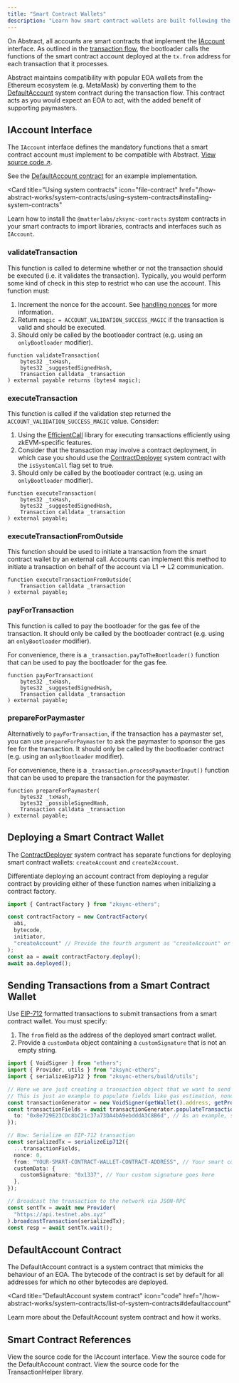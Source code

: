 ```yaml
---
title: "Smart Contract Wallets"
description: "Learn how smart contract wallets are built following the IAccount standard on Abstract."
---
```


On Abstract, all accounts are smart contracts that implement the
[IAccount](#iaccount-interface) interface. As outlined in the [transaction flow](/how-abstract-works/native-account-abstraction/transaction-flow),
the bootloader calls the functions of the smart contract account deployed at the `tx.from` address for
each transaction that it processes.

Abstract maintains compatibility with popular EOA wallets from the Ethereum ecosystem (e.g. MetaMask) by
converting them to the [DefaultAccount](/how-abstract-works/native-account-abstraction/smart-contract-wallets#defaultaccount-contract) system contract during the transaction flow.
This contract acts as you would expect an EOA to act, with the added benefit of supporting paymasters.

## IAccount Interface

The `IAccount` interface defines the mandatory functions that a smart contract account must implement to be
compatible with Abstract. [View source code ↗](https://github.com/matter-labs/era-contracts/blob/main/system-contracts/contracts/interfaces/IAccount.sol).

See the [DefaultAccount contract](https://github.com/matter-labs/era-contracts/blob/main/system-contracts/contracts/DefaultAccount.sol)
for an example implementation.

<Card
  title="Using system contracts"
  icon="file-contract"
  href="/how-abstract-works/system-contracts/using-system-contracts#installing-system-contracts"
>
  Learn how to install the `@matterlabs/zksync-contracts` system contracts in
  your smart contracts to import libraries, contracts and interfaces such as
  `IAccount`.
</Card>

### validateTransaction

This function is called to determine whether or not the transaction should be executed (i.e. it validates the transaction).
Typically, you would perform some kind of check in this step to restrict who can use the account. This function must:

1. Increment the nonce for the account. See [handling nonces](/how-abstract-works/native-account-abstraction/handling-nonces) for more information.
2. Return `magic = ACCOUNT_VALIDATION_SUCCESS_MAGIC` if the transaction is valid and should be executed.
3. Should only be called by the bootloader contract (e.g. using an `onlyBootloader` modifier).

```solidity
function validateTransaction(
    bytes32 _txHash,
    bytes32 _suggestedSignedHash,
    Transaction calldata _transaction
) external payable returns (bytes4 magic);
```

### executeTransaction

This function is called if the validation step
returned the `ACCOUNT_VALIDATION_SUCCESS_MAGIC` value. Consider:

1. Using the [EfficientCall](https://github.com/matter-labs/era-contracts/blob/main/system-contracts/contracts/libraries/EfficientCall.sol)
   library for executing transactions efficiently using zkEVM-specific features.
2. Consider that the transaction may involve a contract deployment, in which case you should
   use the [ContractDeployer](/how-abstract-works/system-contracts/list-of-system-contracts#contractdeployer)
   system contract with the `isSystemCall` flag set to true.
3. Should only be called by the bootloader contract (e.g. using an `onlyBootloader` modifier).

```solidity
function executeTransaction(
    bytes32 _txHash,
    bytes32 _suggestedSignedHash,
    Transaction calldata _transaction
) external payable;
```

### executeTransactionFromOutside

This function should be used to initiate a transaction from the smart contract wallet by an external call.
Accounts can implement this method to initiate a transaction on behalf of the account via L1 -> L2 communication.

```solidity
function executeTransactionFromOutside(
    Transaction calldata _transaction
) external payable;
```

### payForTransaction

This function is called to pay the bootloader for the gas fee of the transaction.
It should only be called by the bootloader contract (e.g. using an `onlyBootloader` modifier).

For convenience, there is a `_transaction.payToTheBootloader()` function that can be used
to pay the bootloader for the gas fee.

```solidity
function payForTransaction(
    bytes32 _txHash,
    bytes32 _suggestedSignedHash,
    Transaction calldata _transaction
) external payable;
```

### prepareForPaymaster

Alternatively to `payForTransaction`, if the transaction has a paymaster set,
you can use `prepareForPaymaster` to ask the paymaster to sponsor the gas fee for the transaction.
It should only be called by the bootloader contract (e.g. using an `onlyBootloader` modifier).

For convenience, there is a `_transaction.processPaymasterInput()` function that can be used to prepare the
transaction for the paymaster.

```solidity
function prepareForPaymaster(
    bytes32 _txHash,
    bytes32 _possibleSignedHash,
    Transaction calldata _transaction
) external payable;
```

## Deploying a Smart Contract Wallet

The [ContractDeployer](/how-abstract-workslist-of-system-contracts#contractdeployer) system contract has separate functions
for deploying smart contract wallets: `createAccount` and `create2Account`.

Differentiate deploying an account contract from deploying a regular contract by providing either of these function names
when initializing a contract factory.

<Accordion title="View example zksync-ethers script">

```typescript
import { ContractFactory } from "zksync-ethers";

const contractFactory = new ContractFactory(
  abi,
  bytecode,
  initiator,
  "createAccount" // Provide the fourth argument as "createAccount" or "create2Account"
);
const aa = await contractFactory.deploy();
await aa.deployed();
```

</Accordion>

## Sending Transactions from a Smart Contract Wallet

Use [EIP-712](https://eips.ethereum.org/EIPS/eip-712) formatted transactions to submit transactions from a smart contract wallet.
You must specify:

1. The `from` field as the address of the deployed smart contract wallet.
2. Provide a `customData` object containing a `customSignature` that is not an empty string.

<Accordion title="View example zksync-ethers script">

```typescript
import { VoidSigner } from "ethers";
import { Provider, utils } from "zksync-ethers";
import { serializeEip712 } from "zksync-ethers/build/utils";

// Here we are just creating a transaction object that we want to send to the network.
// This is just an example to populate fields like gas estimation, nonce calculation, etc.
const transactionGenerator = new VoidSigner(getWallet().address, getProvider());
const transactionFields = await transactionGenerator.populateTransaction({
  to: "0x8e729E23CDc8bC21c37a73DA4bA9ebdddA3C8B6d", // As an example, send money to another wallet
});

// Now: Serialize an EIP-712 transaction
const serializedTx = serializeEip712({
  ...transactionFields,
  nonce: 0,
  from: "YOUR-SMART-CONTRACT-WALLET-CONTRACT-ADDRESS", // Your smart contract wallet address goes here
  customData: {
    customSignature: "0x1337", // Your custom signature goes here
  },
});

// Broadcast the transaction to the network via JSON-RPC
const sentTx = await new Provider(
  "https://api.testnet.abs.xyz"
).broadcastTransaction(serializedTx);
const resp = await sentTx.wait();
```

</Accordion>

## DefaultAccount Contract

The DefaultAccount contract is a system contract that mimicks the behaviour of an EOA.
The bytecode of the contract is set by default for all addresses for which no other bytecodes are deployed.

<Card
  title="DefaultAccount system contract"
  icon="code"
  href="/how-abstract-works/system-contracts/list-of-system-contracts#defaultaccount"
>
  Learn more about the DefaultAccount system contract and how it works.
</Card>

## Smart Contract References

<CardGroup cols={3}>
  <Card
    title="IAccount interface"
    icon="code"
    href="https://github.com/matter-labs/era-contracts/blob/main/system-contracts/contracts/interfaces/IAccount.sol"
  >
    View the source code for the IAccount interface.
  </Card>
  <Card
    title="DefaultAccount contract"
    icon="code"
    href="https://github.com/matter-labs/era-contracts/blob/main/system-contracts/contracts/DefaultAccount.sol"
  >
    View the source code for the DefaultAccount contract.
  </Card>
  <Card
    title="TransactionHelper library"
    icon="code"
    href="https://github.com/matter-labs/era-contracts/blob/main/system-contracts/contracts/libraries/TransactionHelper.sol"
  >
    View the source code for the TransactionHelper library.
  </Card>
</CardGroup>
